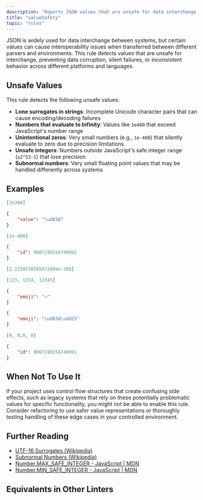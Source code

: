 ```yaml
---
description: "Reports JSON values that are unsafe for data interchange."
title: "valueSafety"
topic: "rules"
---
```



<RuleSummary plugin="json" rule="valueSafety" />

JSON is widely used for data interchange between systems, but certain values can cause interoperability issues when transferred between different parsers and environments.
This rule detects values that are unsafe for interchange, preventing data corruption, silent failures, or inconsistent behavior across different platforms and languages.

## Unsafe Values

This rule detects the following unsafe values:

- **Lone surrogates in strings**: Incomplete Unicode character pairs that can cause encoding/decoding failures
- **Numbers that evaluate to Infinity**: Values like `1e400` that exceed JavaScript's number range
- **Unintentional zeros**: Very small numbers (e.g., `1e-400`) that silently evaluate to zero due to precision limitations
- **Unsafe integers**: Numbers outside JavaScript's safe integer range (`±2^53-1`) that lose precision
- **Subnormal numbers**: Very small floating point values that may be handled differently across systems

## Examples

<Tabs>
<TabItem label="❌ Incorrect">

```json
[2e308]
```

```json
{
	"value": "\ud83d"
}
```

```json
[1e-400]
```

```json
{
	"id": 9007199254740992
}
```

```json
[2.2250738585072009e-308]
```

</TabItem>
<TabItem label="✅ Correct">

```json
[123, 1234, 12345]
```

```json
{
	"emoji": "🔥"
}
```

```json
{
	"emoji": "\ud83d\udd25"
}
```

```json
[0, 0.0, 0]
```

```json
{
	"id": 9007199254740991
}
```

</TabItem>
</Tabs>

## When Not To Use It

If your project uses control flow structures that create confusing side effects, such as legacy systems that rely on these potentially problematic values for specific functionality, you might not be able to enable this rule.
Consider refactoring to use safer value representations or thoroughly testing handling of these edge cases in your controlled environment.

## Further Reading

- [UTF-16 Surrogates (Wikipedia)](https://en.wikipedia.org/wiki/UTF-16)
- [Subnormal Numbers (Wikipedia)](https://en.wikipedia.org/wiki/Subnormal_number)
- [Number.MAX_SAFE_INTEGER - JavaScript | MDN](https://developer.mozilla.org/en-US/docs/Web/JavaScript/Reference/Global_Objects/Number/MAX_SAFE_INTEGER)
- [Number.MIN_SAFE_INTEGER - JavaScript | MDN](https://developer.mozilla.org/en-US/docs/Web/JavaScript/Reference/Global_Objects/Number/MIN_SAFE_INTEGER)

## Equivalents in Other Linters

<RuleEquivalents pluginId="json" ruleId="valueSafety" />
